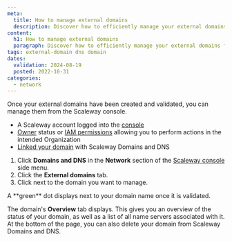 ```yaml
---
meta:
  title: How to manage external domains
  description: Discover how to efficiently manage your external domains from the Scaleway console. Learn how to access domain information, verify domain status, manage name servers, and delete domains when necessary, all through the Domains and DNS dashboard.
content:
  h1: How to manage external domains
  paragraph: Discover how to efficiently manage your external domains from the Scaleway console. Learn how to access domain information, verify domain status, manage name servers, and delete domains when necessary, all through the Domains and DNS dashboard.
tags: external-domain dns domain
dates:
  validation: 2024-08-19
  posted: 2022-10-31
categories:
  - network
---
```


Once your external domains have been created and validated, you can manage them from the Scaleway console.

<Macro id="requirements" />

- A Scaleway account logged into the [console](https://console.scaleway.com)
- [Owner](/iam/concepts/#owner) status or [IAM permissions](/iam/concepts/#permission) allowing you to perform actions in the intended Organization
- [Linked your domain](/domains-and-dns/how-to/add-external-domain/) with Scaleway Domains and DNS

1. Click **Domains and DNS** in the **Network** section of the [Scaleway console](https://console.scaleway.com) side menu.
2. Click the **External domains** tab.
3. Click <Icon name="more" /> next to the domain you want to manage.
  <Lightbox src="scaleway-dns-more-info.webp" alt="" />
  <Message type="note">
    A **green** dot displays next to your domain name once it is validated.
  </Message>

The domain's **Overview** tab displays. This gives you an overview of the status of your domain, as well as a list of all name servers associated with it. At the bottom of the page, you can also delete your domain from Scaleway Domains and DNS.

<Lightbox src="scaleway-dns-domain-information.webp" alt="" />


